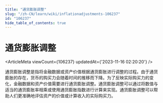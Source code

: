 ```yaml
---
title: "通货膨胀调整"
slug: "/zh-CN/learn/wiki/inflationadjustments-106237"
id: "106237"
hide_table_of_contents: true
---
```



<Breadcrumbs current="通货膨胀调整" />

# 通货膨胀调整

<ArticleMeta viewCount={106237} updatedAt={'2023-11-16 02:20:20'} />
<div className='border-solid border-b border-t-0 my-4 border-[var(--ifm-color-gray-300)]' />

通货膨胀调整是指将金融数据或资产价值根据通货膨胀进行调整的过程。由于通货膨胀的存在，货币的购买力会随着时间的推移而下降。为了反映实际购买力的变化，金融数据和资产价值需要进行通货膨胀调整。通货膨胀调整可以通过将数值与适当的通货膨胀率相乘或使用通货膨胀指数进行计算来实现。通货膨胀调整可以帮助人们更准确地评估资产的价值或计算收入的实际购买力。
